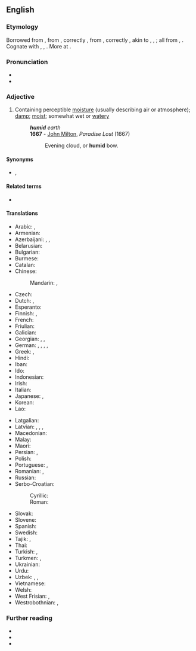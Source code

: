 ==English==

===Etymology===
Borrowed from {{bor|en|fro|humide}}, from {{der|en|la|humidus}}, correctly {{m|la|umidus||moist}}, from {{m|la|humere}}, correctly {{m|la|umere||to be moist}}, akin to {{m|la|ūvēns||moist}}, {{m|la|ūvidus}}, {{m|la|ūdus||moist}}; all from {{der|en|ine-pro|*wegʷ-}}, {{m|ine-pro|*wogʷ-||wet}}. Cognate with {{cog|non|vǫkr||moist, damp, wet}}, {{cog|sco|wak||moist, damp, wetness, moisture}}, {{cog|en|weaky||moist, wet}}. More at {{l|en|weaky}}.

===Pronunciation===
* {{IPA|/ˈhjuːmɪd/|lang=en}}
* {{audio|en-us-humid.ogg|Audio (US)|lang=en}}

===Adjective===
{{en-adj|humider}}

# Containing perceptible [[moisture]] (usually describing air or atmosphere); [[damp]]; [[moist]]; somewhat wet or [[watery]]
#: '''''humid''' earth''
#: '''1667''' - [[w:John Milton|John Milton]], ''Paradise Lost'' (1667)
#:: Evening cloud, or '''humid''' bow.

====Synonyms====
* {{l|en|damp}}, {{l|en|moist}}

====Related terms====
* {{l|en|humidity}}

====Translations====
{{trans-top|slightly wet}}
* Arabic: {{t|ar|رَطْب}}, {{t|ar|رَطِب}}
* Armenian: {{t+|hy|խոնավ}}
* Azerbaijani: {{t|az|rütubətli}}, {{t+|az|nəm}}, {{t|az|nəmli}}
* Belarusian: {{t|be|вільго́тны}}
* Bulgarian: {{t+|bg|вла́жен}}
* Burmese: {{t+|my|စိုထိုင်း}}
* Catalan: {{t+|ca|humit}}
* Chinese:
*: Mandarin: {{t+|cmn|濕|sc=Hani}}, {{t+|cmn|湿|tr=shī|sc=Hani}}
* Czech: {{t+|cs|vlhký}}
* Dutch: {{t+|nl|vochtig}}, {{t+|nl|vochtige}}
* Esperanto: {{t|eo|humida}}
* Finnish: {{t+|fi|kostea}}, {{t|fi|humidi}}
* French: {{t+|fr|mouillé}}
* Friulian: {{t|fur|umid}}
* Galician: {{t+|gl|húmido|m}}
* Georgian: {{t|ka|ნესტიანი}}, {{t|ka|ნოტიო}}, {{t|ka|ტენიანი}}
* German: {{t+|de|feucht}}, {{t+|de|feuchte}}, {{t+|de|feuchter}}, {{t+|de|feuchten}}, {{t+|de|feuchtes}}
* Greek: {{t+|el|υγρός|m}}, {{t+|el|νοτερός|m}}
* Hindi: {{t+|hi|नम}}
* Iban: {{t|iba|embap}}
* Ido: {{t+|io|humida}}
* Indonesian: {{t+|id|lembap}}
* Irish: {{t|ga|taisíoch}}
* Italian: {{t+|it|umido}}
* Japanese: {{t|ja|[[湿気]]の[[多い]]|tr=しっけのおおい, shikke no ōi|sc=Jpan}}, {{t|ja|蒸し暑い|tr=むしあつい, mushiatsui|sc=Jpan}}
* Korean: {{t|ko|[[습기]]가 [[많은|많다]]}}
* Lao: {{t|lo|ຊຸ່ມ}}
{{trans-mid}}
* Latgalian: {{t|ltg|volgons}}
* Latvian: {{t|lv|mitrs}}, {{t|lv|mikls}}, {{t|lv|valgs}}, {{t|lv|valgans}}
* Macedonian: {{t|mk|влажен}}
* Malay: {{t|ms|lembap}}
* Maori: {{t|mi|haitutu}}
* Persian: {{t+|fa|مرطوب|tr=martub}}, {{t+|fa|تر|tr=tar}}
* Polish: {{t+|pl|wilgotny}}
* Portuguese: {{t+|pt|úmido}}, {{t+|pt|húmido|m}}
* Romanian: {{t+|ro|umed|m}}, {{t|ro|umedă|f}}
* Russian: {{t+|ru|вла́жный}}
* Serbo-Croatian:
*: Cyrillic: {{t|sh|вла̏жан}}
*: Roman: {{t+|sh|vlȁžan}}
* Slovak: {{t|sk|vlhký}}
* Slovene: {{t+|sl|vlažen}}
* Spanish: {{t+|es|húmedo}}
* Swedish: {{t+|sv|fuktig}}
* Tajik: {{t|tg|мартуб}}, {{t+|tg|тар}}
* Thai: {{t+|th|ชื้น}}
* Turkish: {{t+|tr|nemli}}, {{t+|tr|rutubetli}}
* Turkmen: {{t|tk|dymyk}}, {{t|tk|yzgarly}}
* Ukrainian: {{t|uk|воло́гий}}
* Urdu: {{t|ur|نم|tr=nam}}
* Uzbek: {{t+|uz|nam}}, {{t+|uz|hoʻl}}, {{t+|uz|zax}}
* Vietnamese: {{t+|vi|ẩm}}
* Welsh: {{t+|cy|llaith}}
* West Frisian: {{t|fy|fochtich}}, {{t|fy|damp}}
* Westrobothnian: {{t|gmq-bot|devu}}, {{t|gmq-bot|devø}}
{{trans-bottom}}

===Further reading===
* {{R:Webster 1913}}
* {{R:Century 1911}}
* {{R:OneLook}}